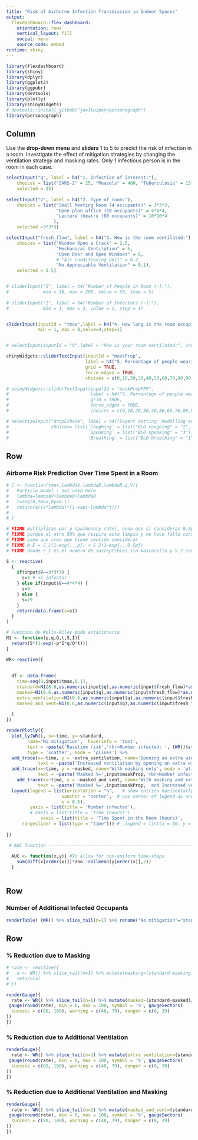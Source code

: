 ```yaml
---
title: "Risk of Airborne Infection Transmission in Indoor Spaces"
output: 
  flexdashboard::flex_dashboard:
    orientation: rows
    vertical_layout: fill
    social: menu
    source_code: embed
runtime: shiny
---
```


```r
library(flexdashboard)
library(shiny)
library(dplyr)
library(ggplot2)
library(ggpubr)
library(devtools)
library(plotly)
library(shinyWidgets)
# devtools::install_github("joelkuiper/personograph")
library(personograph)
```

Column {.sidebar}
-----------------------------------------------------------------------

<!-- 1. Select a input parameters:  -->
  
Use the <b>drop-down menu</b> and <b>sliders </b> 1 to 5 to predict the risk of infection in a room. Investigate the effect of mitigation strategies by changing the ventilation strategy and masking rates. Only 1 infectious person is in the room in each case.
```r

selectInput("q", label = h4("1. Infection of interest:"), 
    choices = list("SARS-2" = 25, "Measels" = 400, "Tuberculosis" = 13), 
    selected = 25)
    
selectInput("V", label = h4("2. Type of room:"), 
    choices = list("Small Meeting Room (4 occupants)" = 3*3*3, 
                   "Open plan office (10 occupants)" = 4*4*4,
                   "Lecture theatre (80 occupants)" = 10*10*4
                  ), 
    selected =3*3*3)

selectInput("fresh_flow", label = h4("3. How is the room ventilated:"), 
    choices = list("Window Open a Crack" = 2.5, 
                   "Mechanical Ventilation" = 6,
                   "Open Door and Open Windows" = 8,
                   # "Air Conditioning Unit" = 0.2,
                   "No Appreciable Ventilation" = 0.1), 
    selected = 2.5)


# sliderInput("S", label = h4("Number of People in Room (-):"),
#             min = 10, max = 200, value = 50, step = 5)
 
# sliderInput("I", label = h4("Number of Infectors (-):"),
#             min = 1, max = 3, value = 1, step = 1)


sliderInput(inputId = "tmax",label = h4("4. How long is the room occupied [hrs]:"),
            min = 1, max = 8,value=4,step=1)


# selectInput(inputId = "V",label = "How is your room ventilated:", choices = c("Openable Windows","Mechanical Ventilation","Air conditioning unit","No Appreciable Ventilation"),selected = "No Appreciable Ventilation")

shinyWidgets::sliderTextInput(inputId = "maskProp",
                              label = h4("5. Percentage of people wearing surgical masks [%]:"),
                              grid = TRUE,
                              force_edges = TRUE,
                              choices = c(0,10,20,30,40,50,60,70,80,90,100),selected = 80)

# shinyWidgets::sliderTextInput(inputId = "maskPropFFP",
#                               label = h4("5. Percentage of people wearing an FFP-3 mask [%]:"),
#                               grid = TRUE,
#                               force_edges = TRUE,
#                               choices = c(0,10,20,30,40,50,60,70,80,90,100),selected = 0)

# selectizeInput("dropExhale", label = h4("Expert setting: Modelling engine choice "),
#                choices= list(`Coughing` = list("BLO coughing" = "2", "Duguid" = "4", "L&R" = "5"),
#                              `Speaking` = list("BLO speaking" = "3"),
#                              `Breathing` = list("BLO breathing" = "1")))
```

<!-- si la persona infectada lleva mascarilla entonces el 0.5 aplica a q, no a p -->
<!-- N_E = S_1(1-exp{...p}) + S_2(1-exp{...0.5p}) -->
<!-- multiplicas por p (pulmonary rate), osea que si consideras 0.5p lo que dices es que esa persona respira el 50% -->

<!-- Column {data-width=650} -->
<!-- ----------------------------------------------------------------------- -->
<!-- Row -->
<!-- ------------ -->

<!-- ### How to use this dashboard: -->

<!-- This dashboard tool is intended as a way of evaluating current exposure from airborne infection in an indoor space. The model is based on the Wells-Riley airborne exposure model which assumes a well-mixed environment and static people. -->

<!-- * **Airborne Risk**:  Evaluate the risk of infection from an airborne microorganism by using the sliders and drop-down menus select the type of room, type of ventilation and number of occupants. -->
<!-- * **Mitigation Strategies**: you can control the risk by investigating "what-if" scenarios, including what happens if 50% of the participatns are masked versus if you can open a window. -->

Row
------------
### Airborne Risk Prediction Over Time Spent in a Room

```r
# C <- function(tmax,lambdaV,lambdaD,lambdaR,q,V){
#   Particle model - not used here
#   lambda=lambdaV+lambdaD+lambdaR
#   t=seq(0,tmax,by=0.1)
#   return(q/(V*lambda)*(1-exp(-lambda*t)))
#   
# }

# FIXME multiplicas por p (pulmonary rate), osea que si consideras 0.5p lo que dices es que esa persona respira el 50%
# FIXME porque el otro 50% que respira esta limpio y no hace falta considerarlo)
# FIXME osea que creo que tiene sentido considerar
# FIXME N_E = S_1(1-exp{...p}) + S_2(1-exp{...0.5p})
# FIXME donde S_1 es el numero de susceptibles sin mascarilla y S_2 con mascarilla

S <- reactive(
  {
    if(input$V==3*3*3) {
      s=3 # +1 infector
    } else if(input$V==4*4*4) {
      s=9
    } else {
      s=79
    }
    return(data.frame(s=s))
  }
)

# Funccion de Wells-Riley modo estacionario
N1 <- function(p,q,Q,t,S,I){
  return(S*(1-exp(-p*I*q/Q*t)))
}

WR<-reactive({
  
  
  df <- data.frame(
    time=seq(0,input$tmax,0.1),
    standard=N1(0.6,as.numeric(input$q),as.numeric(input$fresh_flow)*as.numeric(input$V),seq(0,input$tmax,0.1),S()$s,1),
    masked=N1(0.6,as.numeric(input$q),as.numeric(input$fresh_flow)*as.numeric(input$V),seq(0,input$tmax,0.1),S()$s*(1-as.numeric(input$maskProp)/100),1)+N1(0.6*0.1,as.numeric(input$q),as.numeric(input$fresh_flow)*as.numeric(input$V),seq(0,input$tmax,0.1),S()$s*(as.numeric(input$maskProp)/100),1),
    extra_ventilation=N1(0.6,as.numeric(input$q),as.numeric(input$fresh_flow)*as.numeric(input$V)*1.5,seq(0,input$tmax,0.1),S()$s,1),
    masked_and_vent=N1(0.6,as.numeric(input$q),as.numeric(input$fresh_flow)*as.numeric(input$V)*1.5,seq(0,input$tmax,0.1),S()$s*(1-as.numeric(input$maskProp)/100),1)+N1(0.6*0.1,as.numeric(input$q),as.numeric(input$fresh_flow)*as.numeric(input$V)*1.2,seq(0,input$tmax,0.1),S()$s*(as.numeric(input$maskProp)/100),1)
    
  )
})

renderPlotly({
  plot_ly(WR(), x=~time, y=~standard,
        name='No mitigation',  hoverinfo = 'text',
        text = ~paste('Baseline risk','<br>Number infected: ', (WR()$standard)),
        type = 'scatter', mode = 'plines') %>%
  add_trace(x=~time, y = ~extra_ventilation, name='Opening an extra window only', mode = 'plines',
            text = ~paste('Increased ventilation by opening an extra window','<br>Number infected: ', (WR()$extra_ventilation))) %>%
  add_trace(x=~time, y = ~masked, name='With masking only', mode = 'plines',
            text = ~paste('Masked %=',input$maskProp,'<br>Number infected: ', (WR()$masked))) %>%
    add_trace(x=~time, y = ~masked_and_vent, name='With masking and extra window open', mode = 'plines',
            text = ~paste('Masked %=',input$maskProp, 'and Increased ventilation by opening an extra window','<br>Number infected: ', (WR()$masked_and_vent))) %>%
  layout(legend = list(orientation = "h",   # show entries horizontally
                     xanchor = "center",  # use center of legend as anchor
                     x = 0.5),
         yaxis = list(title = 'Number infected'), 
         # xaxis = list(title = 'Time (hours)')
             xaxis = list(title = 'Time Spent in the Room (hours)',
      rangeslider = list(type = "time"))) # ,legend = list(x = 50, y = 2)
  
})
```

```r

 # AUC function -------------------------------------------------------
  
  AUC <- function(x,y){ #To allow for non-uniform time-steps
    sum(diff(x[order(x)])*zoo::rollmean(y[order(x)],2))
  }
  

```



<!-- Row {.tabset .tabset-fade} -->
Row
-------------------------------------

### Number of Additional Infected Occupants
```r

renderTable( {WR() %>% slice_tail(n=1) %>% rename("No mitigation"="standard","Extra ventilation"="extra_ventilation","Masking"="masked","Both Masking and Extra Ventilation"="masked_and_vent")})

```

Row
-------------------------------------

### % Reduction due to Masking

```r

# rate <- reactive({
#   a <- WR() %>% slice_tail(n=1) %>% mutate(masking=(standard-masking)/standard*100) %>% pull(masking)
#   return(a)
# })

renderGauge({
  rate <- WR() %>% slice_tail(n=1) %>% mutate(masked=(standard-masked)/standard*100) %>% pull(masked)
 gauge(round(rate), min = 0, max = 100, symbol = '%', gaugeSectors(
  success = c(80, 100), warning = c(40, 79), danger = c(0, 39)
))
})

```

### % Reduction due to Additional Ventilation 

```r

renderGauge({
  rate <- WR() %>% slice_tail(n=1) %>% mutate(extra_ventilation=(standard-extra_ventilation)/standard*100) %>% pull(extra_ventilation)
 gauge(round(rate), min = 0, max = 100, symbol = '%', gaugeSectors(
  success = c(80, 100), warning = c(40, 79), danger = c(0, 39)
))
})
```

### % Reduction due to Additional Ventilation and Masking

```r

renderGauge({
  rate <- WR() %>% slice_tail(n=1) %>% mutate(masked_and_vent=(standard-masked_and_vent)/standard*100) %>% pull(masked_and_vent)
 gauge(round(rate), min = 0, max = 100, symbol = '%', gaugeSectors(
  success = c(80, 100), warning = c(40, 79), danger = c(0, 39)
))
})
```


<!-- ### Number of Additional Infected - Under the Standard Non-Mitigated Scenario  -->
<!-- ```{r personograph, echo=FALSE,warning=FALSE} -->

<!-- w <- reactive({ -->
<!--   a<-WR() %>% #data.frame(standard=runif(1,min=0,max=S()$s))%>% #risk i -->
<!--   rename("risk"="standard") %>%  -->
<!--   # filter(name=="C1")%>% #Choose any patient otherwise you're triplicating the subsequent calculations -->
<!--   select(risk) %>% -->
<!--   slice_tail(n=1) %>% # last number #FIXME doesn't move with slider -->
<!--   mutate(risk=risk/(S()$s)) %>% # convert to risk -->
<!--   mutate(NumInfected = list(rbinom(n=100, size = as.numeric(S()$s), prob = risk))) -->

<!-- #Calculate mean and sd of all values in the nested lists -->
<!-- ms <- function(a, col="NumInfected") { -->
<!--   u <- unlist(a[[col]]) -->
<!--   return(data.frame(Mean=ceiling(mean(u)),SD=ceiling(sd(u)))) -->
<!-- } -->

<!-- a<-ms(a) -->

<!-- # z<-rbind(a,c(S()$s-a$Mean,S()$s-a$SD)) -->
<!-- z<-z/S()$s -->
<!-- z$Infected <-  as.factor(c("Infected", "Uninfected")) -->
<!-- # Infected=1-z$Mean[1] -->
<!-- data<-list(Infected=z$Mean[1], Possibly=z$SD[1], Uninfected=1-(z$Mean[1]) ) -->

<!-- tmp <- data$Infected+data$Possibly+data$Uninfected -->
<!-- data$Infected <- data$Infected/tmp -->
<!-- data$Possibly <- data$Possibly/tmp -->
<!-- data$Uninfected <- data$Uninfected/tmp -->

<!--   return(data) -->
<!-- }) -->
<!-- # renderTable( {WR()}) -->
<!-- renderPlot({ -->

<!--     wafflePlot<- -->
<!--     w() %>% # was w() -->
<!--     personograph( -->
<!--       n.icons=as.numeric(S()$s), -->
<!--       # dimensions=c(as.numeric(S()$s),10), -->
<!--       plot.width=0.8, -->
<!--       icon.style=4, -->
<!--       colors=list(Uninfected="grey", Infected="blue",Possibly="orange"), -->
<!--       force.fill = TRUE, -->
<!--       fig.cap = "Average number of additional infected occupants (mean=blue, standard deviation=orange)" -->
<!--     ) -->

<!--   wafflePlot -->
<!--   }) -->
<!-- ``` -->

<!-- ### Number of Infected - Extra Window Open  -->
<!-- ```{r personograph_extra_vent, echo=FALSE,warning=FALSE} -->

<!-- w <- reactive({ -->
<!--   a<-WR() %>% #data.frame(standard=runif(1,min=0,max=S()$s))%>% #risk i -->
<!--   rename("risk"="extra_ventilation") %>%  -->
<!--   # filter(name=="C1")%>% #Choose any patient otherwise you're triplicating the subsequent calculations -->
<!--   select(risk) %>% -->
<!--   slice_tail(n=1) %>% # last number #FIXME doesn't move with slider -->
<!--   mutate(risk=risk/(S()$s)) %>% # convert to risk -->
<!--   mutate(NumInfected = list(rbinom(n=100, size = as.numeric(S()$s), prob = risk))) -->

<!-- #Calculate mean and sd of all values in the nested lists -->
<!-- ms <- function(a, col="NumInfected") { -->
<!--   u <- unlist(a[[col]]) -->
<!--   return(data.frame(Mean=ceiling(mean(u)),SD=ceiling(sd(u)))) -->
<!-- } -->

<!-- a<-ms(a) -->

<!-- z<-rbind(a,c(S()$s-a$Mean,S()$s-a$SD)) -->
<!-- z<-z/S()$s -->
<!-- z$Infected <-  as.factor(c("Infected", "Uninfected")) -->
<!-- # Infected=1-z$Mean[1] -->
<!-- data<-list(Infected=z$Mean[1], Possibly=z$SD[1],Uninfected=1-(z$Mean[1]) ) -->
<!-- # data<-list(Infected=1-z$Mean[1], Possibly=z$SD[1],Uninfected=(z$Mean[1])) -->

<!-- tmp <- data$Infected+data$Possibly+data$Uninfected -->
<!-- data$Infected <- data$Infected/tmp -->
<!-- data$Possibly <- data$Possibly/tmp -->
<!-- data$Uninfected <- data$Uninfected/tmp -->

<!--   return(data) -->
<!-- }) -->
<!-- # renderTable( {w()}) -->
<!-- renderPlot({ -->

<!--     wafflePlot<- -->
<!--     w() %>% # was w() -->
<!--     personograph( -->
<!--       n.icons=as.numeric(S()$s), -->
<!--       # dimensions=c(as.numeric(S()$s),10), -->
<!--       plot.width=0.8, -->
<!--       icon.style=4, -->
<!--       colors=list(Uninfected="grey", Infected="blue",Possibly="orange"), -->
<!--       force.fill = TRUE, -->
<!--       fig.cap = "Average number of additional infected occupants (mean=blue, standard deviation=orange)" -->
<!--     ) -->

<!--   wafflePlot -->
<!--   }) -->
<!-- ``` -->

<!-- ### Number of Infected - Masking -->
<!-- ```{r personograph_masking, echo=FALSE,warning=FALSE} -->

<!-- w <- reactive({ -->
<!--   a<-WR() %>% #data.frame(standard=runif(1,min=0,max=S()$s))%>% #risk i -->
<!--   rename("risk"="masked") %>%  -->
<!--   # filter(name=="C1")%>% #Choose any patient otherwise you're triplicating the subsequent calculations -->
<!--   select(risk) %>% -->
<!--   slice_tail(n=1) %>% # last number #FIXME doesn't move with slider -->
<!--   mutate(risk=risk/(S()$s)) %>% # convert to risk -->
<!--   mutate(NumInfected = list(rbinom(n=100, size = as.numeric(S()$s), prob = risk))) -->

<!-- #Calculate mean and sd of all values in the nested lists -->
<!-- ms <- function(a, col="NumInfected") { -->
<!--   u <- unlist(a[[col]]) -->
<!--   return(data.frame(Mean=ceiling(mean(u)),SD=ceiling(sd(u)))) -->
<!-- } -->

<!-- a<-ms(a) -->

<!-- z<-rbind(a,c(S()$s-a$Mean,S()$s-a$SD)) -->
<!-- z<-z/S()$s -->
<!-- z$Infected <-  as.factor(c("Infected", "Uninfected")) -->
<!-- # Infected=1-z$Mean[1] -->
<!-- data<-list(Infected=z$Mean[1], Possibly=z$SD[1],Uninfected=1-(z$Mean[1]) ) -->
<!-- # data<-list(Infected=1-z$Mean[1], Possibly=z$SD[1],Uninfected=(z$Mean[1])) -->

<!-- tmp <- data$Infected+data$Possibly+data$Uninfected -->
<!-- data$Infected <- data$Infected/tmp -->
<!-- data$Possibly <- data$Possibly/tmp -->
<!-- data$Uninfected <- data$Uninfected/tmp -->

<!--   return(data) -->
<!-- }) -->
<!-- # renderTable( {w()}) -->
<!-- renderPlot({ -->

<!--     wafflePlot<- -->
<!--     w() %>% # was w() -->
<!--     personograph( -->
<!--       n.icons=as.numeric(S()$s), -->
<!--       # dimensions=c(as.numeric(S()$s),10), -->
<!--       plot.width=0.8, -->
<!--       icon.style=4, -->
<!--       colors=list(Uninfected="grey", Infected="blue",Possibly="orange"), -->
<!--       force.fill = TRUE, -->
<!--       fig.cap = "Average number of additional infected occupants (mean=blue, standard deviation=orange)" -->
<!--     ) -->

<!--   wafflePlot -->
<!--   }) -->
<!-- ``` -->
